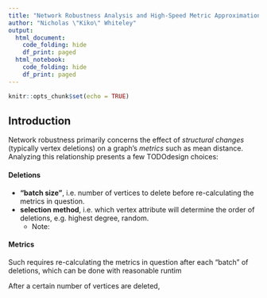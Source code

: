 ```yaml
---
title: "Network Robustness Analysis and High-Speed Metric Approximations"
author: "Nicholas \"Kiko\" Whiteley"
output:
  html_document:
    code_folding: hide
    df_print: paged
  html_notebook: 
    code_folding: hide
    df_print: paged
---
```


```r
knitr::opts_chunk$set(echo = TRUE)
```

## Introduction

Network robustness primarily concerns the effect of _structural changes_ (typically vertex deletions) on a graph's _metrics_ such as mean distance.  Analyzing this relationship presents a few TODOdesign choices:

#### Deletions
* __"batch size"__, i.e. number of vertices to delete before re-calculating the metrics in question.
* __selection method__, i.e. which vertex attribute will determine the order of deletions, e.g. highest degree, random.
  * Note: 

#### Metrics

Such requires re-calculating the metrics in question after each "batch" of deletions, which can be done with reasonable runtim

After a certain number of vertices are deleted, 
